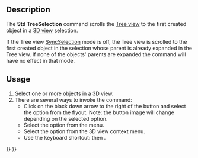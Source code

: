 <languages/>

{{Docnav
|[[Std_TreeDrag|TreeDrag]]
|[[Std_SelBack|SelBack]]
|[[Std_View_Menu|Std View Menu]]
|IconL=Std_TreeDrag.svg
|IconR=Std_SelBack.svg
|IconC=Freecad.svg
}}

{{GuiCommand
|Name=Std TreeSelection
|MenuLocation=View → TreeView actions → Go to selection
|Workbenches=All
|Shortcut={{KEY|T}} {{KEY|G}}
|Version=0.19
}}

==Description==

The '''Std TreeSelection''' command scrolls the [[Tree_view|Tree view]] to the first created object in a [[3D_view|3D view]] selection.

If the Tree view [[Std_TreeSyncSelection|SyncSelection]] mode is off, the Tree view is scrolled to the first created object in the selection whose parent is already expanded in the Tree view. If none of the objects' parents are expanded the command will have no effect in that mode.

==Usage==

# Select one or more objects in a 3D view.
# There are several ways to invoke the command:
#* Click on the black down arrow to the right of the {{Button|[[Image:Std_TreeSyncView.svg|16px]]}} button and select the {{MenuCommand|[[Image:Std_TreeSelection.svg|16px]] Go to selection}} option from the flyout. Note: the button image will change depending on the selected option.
#* Select the {{MenuCommand|View → TreeView actions → [[Image:Std_TreeSelection.svg|16px]] Go to selection}} option from the menu.
#* Select the {{MenuCommand|[[Image:Std_TreeSelection.svg|16px]] Go to selection}} option from the 3D view context menu.
#* Use the keyboard shortcut: {{KEY|T}} then {{KEY|G}}.


{{Docnav
|[[Std_TreeDrag|TreeDrag]]
|[[Std_SelBack|SelBack]]
|[[Std_View_Menu|Std View Menu]]
|IconL=Std_TreeDrag.svg
|IconR=Std_SelBack.svg
|IconC=Freecad.svg
}}

{{Std_Base_navi{{#translation:}}}}
{{Userdocnavi{{#translation:}}}}